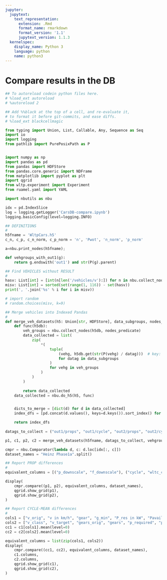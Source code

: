 ```yaml
---
jupyter:
  jupytext:
    text_representation:
      extension: .Rmd
      format_name: rmarkdown
      format_version: '1.1'
      jupytext_version: 1.1.3
  kernelspec:
    display_name: Python 3
    language: python
    name: python3
---
```


# Compare results in the DB

```python
## To autoreload codein python files here.
# %load_ext autoreload
# %autoreload 2

## Add %%black at the top of a cell, and re-evaluate it, 
# to format it before git-commits, and ease diffs.
# %load_ext blackcellmagic
```

```python
from typing import Union, List, Callable, Any, Sequence as Seq
import io
import logging
from pathlib import PurePosixPath as P


import numpy as np
import pandas as pd
from pandas import HDFStore
from pandas.core.generic import NDFrame
from matplotlib import pyplot as plt
import qgrid
from wltp.experiment import Experiment
from ruamel.yaml import YAML

import nbutils as nbu

idx = pd.IndexSlice
log = logging.getLogger('CarsDB-compare.ipynb')
logging.basicConfig(level=logging.INFO)
```

```python
## DEFINITIONS
#
h5fname = 'WltpCars.h5'
c_n, c_p, c_n_norm, c_p_norm = 'n', 'Pwot', 'n_norm', 'p_norm'
```

```python
a=nbu.print_nodes(h5fname);
```

```python
def vehgroups_with_out1(g):
    return g.endswith('out1') and str(P(g).parent)

## Find VEHICLES without RESULT
#
hasv: List[int] = [int(n[len('/vehicles/v'):]) for n in nbu.collect_nodes(h5fname, vehgroups_with_out1)]
misv: List[int] = sorted(set(range(1, 116)) - set(hasv))
print(', '.join('%s' % i for i in misv))

# import random
# random.choices(misv, k=9)
```

```python
## Merge vehicles into Indexed Pandas
#
def merge_veh_datasets(h5: Union[str, HDFStore], data_subgroups, nodes_predicate) -> List[NDFrame]:
    def func(h5db):
        veh_groups = nbu.collect_nodes(h5db, nodes_predicate)
        data_collected = list(
            zip(
                *(
                    tuple( 
                        (vehg, h5db.get(str(P(vehg) / datag)))  # key: vehnum, value: subgroup-dfs
                        for datag in data_subgroups
                    )
                    for vehg in veh_groups
                )
            )
        )
        
        return data_collected
    data_collected = nbu.do_h5(h5, func)


    dicts_to_merge = [dict(d) for d in data_collected]
    index_dfs = [pd.concat(d.values(), keys=d.keys()).sort_index() for d in dicts_to_merge]

    return index_dfs
 
datags_to_collect = ("out1/props", "out1/cycle", "out2/props", "out2/cycle")

p1, c1, p2, c2 = merge_veh_datasets(h5fname, datags_to_collect, vehgroups_with_out1)
```

```python
cmpr = nbu.Comparator(lambda d, c: d.loc[idx[:, c]])
dataset_names = "Heinz Phase1a".split()
```

```python
## Report PROP differences
#
equivalent_columns = [("p_downscale", "f_downscale"), ("cycle", "wltc_class")]

display(
    cmpr.compare((p1, p2), equivalent_columns, dataset_names),
    qgrid.show_grid(p1),
    qgrid.show_grid(p2),
)
```

```python
## Report CYCLE-MEAN differences
#
cols1 = ["v_orig", "v in km/h", "gear", "g_min", "P_res in kW", "Pavailable in kW", "n in min-1"]
cols2 = ["v_class", "v_target", "gears_orig", "gears", "p_required", "p_available", "rpm"]
cc1 = c1[cols1].mean(level=0)
cc2 = c2[cols2].mean(level=0)

equivalent_columns = list(zip(cols1, cols2))
display(
    cmpr.compare((cc1, cc2), equivalent_columns, dataset_names),
    c1.columns,
    c2.columns,
    qgrid.show_grid(c1), 
    qgrid.show_grid(c2),
)
```
